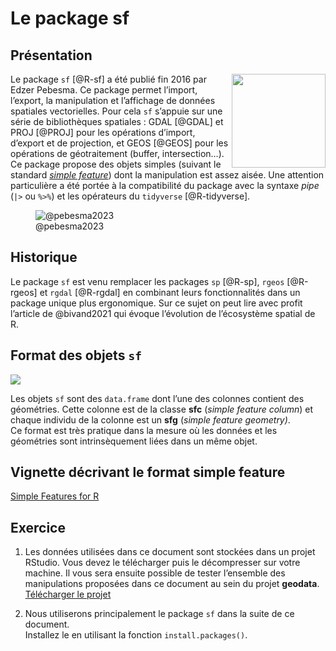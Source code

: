 # Le package sf


## Présentation

<img src="img/sf.gif" align="right" width="150"/> 
Le package `sf` [@R-sf] a été publié fin 2016 par Edzer Pebesma.
Ce package permet l'import, l'export, la manipulation et l'affichage de données spatiales vectorielles. Pour cela `sf` s'appuie sur une série de bibliothèques spatiales : GDAL [@GDAL] et PROJ [@PROJ] pour les opérations d'import, d'export et de projection, et GEOS [@GEOS] pour les opérations de géotraitement (buffer, intersection...).   
Ce package propose des objets simples (suivant le standard [*simple feature*](https://en.wikipedia.org/wiki/Simple_Features)) dont la manipulation est assez aisée. Une attention particulière a été portée à la compatibilité du package avec la syntaxe *pipe* (`|>` ou `%>%`) et les opérateurs du `tidyverse` [@R-tidyverse].


![@pebesma2023](img/sf_deps.png)



:::{.callout-note}
## Historique
Le package `sf` est venu remplacer les packages `sp` [@R-sp], `rgeos` [@R-rgeos] et `rgdal` [@R-rgdal] en combinant leurs fonctionnalités dans un package unique plus ergonomique. Sur ce sujet on peut lire avec profit l'article de @bivand2021 qui évoque l'évolution de l'écosystème spatial de R. 
:::


## Format des objets `sf`

![](img/sf.png)

Les objets `sf` sont des `data.frame` dont l'une des colonnes contient des géométries. Cette colonne est de la classe **sfc** (*simple feature column*) et chaque individu de la colonne est un **sfg** (*simple feature geometry)*.   
Ce format est très pratique dans la mesure où les données et les géométries sont intrinsèquement liées dans un même objet. 

:::{.callout-note}
## Vignette décrivant le format simple feature
[Simple Features for R](https://r-spatial.github.io/sf/articles/sf1.html)
:::


## Exercice {.unnumbered}

1. Les données utilisées dans ce document sont stockées dans un projet RStudio. 
Vous devez le télécharger puis le décompresser sur votre machine. Il vous sera ensuite possible de tester l'ensemble des manipulations proposées dans ce document au sein du projet **geodata**.  
[Télécharger le projet](geodata.zip){.btn .btn-primary .btn-sm role="button"}  

2. Nous utiliserons principalement le package `sf` dans la suite de ce document.   
Installez le en utilisant la fonction `install.packages()`.

